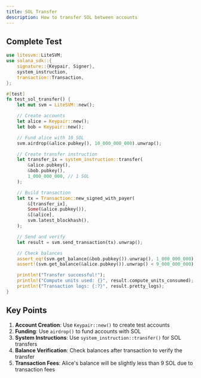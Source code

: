 ```yaml
---
title: SOL Transfer
description: How to transfer SOL between accounts
---
```



## Complete Test

```rust title="tests/transfer_test.rs"
use litesvm::LiteSVM;
use solana_sdk::{
    signature::{Keypair, Signer},
    system_instruction,
    transaction::Transaction,
};

#[test]
fn test_sol_transfer() {
    let mut svm = LiteSVM::new();

    // Create accounts
    let alice = Keypair::new();
    let bob = Keypair::new();

    // Fund alice with 10 SOL
    svm.airdrop(&alice.pubkey(), 10_000_000_000).unwrap();

    // Create transfer instruction
    let transfer_ix = system_instruction::transfer(
        &alice.pubkey(),
        &bob.pubkey(),
        1_000_000_000, // 1 SOL
    );

    // Build transaction
    let tx = Transaction::new_signed_with_payer(
        &[transfer_ix],
        Some(&alice.pubkey()),
        &[&alice],
        svm.latest_blockhash(),
    );

    // Send and verify
    let result = svm.send_transaction(tx).unwrap();

    // Check balances
    assert_eq!(svm.get_balance(&bob.pubkey()).unwrap(), 1_000_000_000);
    assert!(svm.get_balance(&alice.pubkey()).unwrap() < 9_000_000_000);

    println!("Transfer successful!");
    println!("Compute units used: {}", result.compute_units_consumed);
    println!("Transaction logs: {:?}", result.pretty_logs);
}
```

## Key Points

1. **Account Creation**: Use `Keypair::new()` to create test accounts
2. **Funding**: Use `airdrop()` to fund accounts with SOL
3. **System Instructions**: Use `system_instruction::transfer()` for SOL transfers
4. **Balance Verification**: Check balances after transaction to verify the transfer
5. **Transaction Fees**: Alice's balance will be slightly less than 9 SOL due to transaction fees
